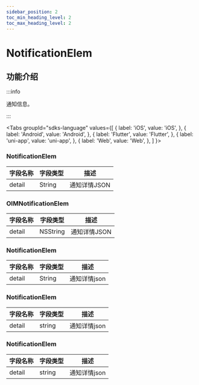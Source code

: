 ```yaml
---
sidebar_position: 2
toc_min_heading_level: 2
toc_max_heading_level: 2
---
```


# NotificationElem

## 功能介绍

:::info

通知信息。

:::

<Tabs
groupId="sdks-language"
values={[
{ label: 'iOS', value: 'iOS', },
{ label: 'Android', value: 'Android', },
{ label: 'Flutter', value: 'Flutter', },
{ label: 'uni-app', value: 'uni-app', },
{ label: 'Web', value: 'Web', },
]
}>

<TabItem value="Flutter">

### NotificationElem

| 字段名称 | 字段类型 | 描述 |
| -------- | -------- | ---- |
| detail   | String   | 通知详情JSON |

</TabItem>

<TabItem value="iOS">

### OIMNotificationElem

| 字段名称 | 字段类型 | 描述           |
| -------- | -------- | -------------- |
| detail   | NSString | 通知详情JSON |

</TabItem>

<TabItem value="Android">

### NotificationElem

| 字段名称 | 字段类型 | 描述 |
| -------- | -------- | ---- |
| detail   | String   | 通知详情json |

</TabItem>

<TabItem value="Web">

### NotificationElem

| 字段名称 | 字段类型 | 描述 |
| -------- | -------- | ---- |
| detail   | string   | 通知详情json |

</TabItem>

<TabItem value="uni-app">

### NotificationElem

| 字段名称 | 字段类型 | 描述 |
| -------- | -------- | ---- |
| detail   | string   | 通知详情json |

</TabItem>

</Tabs>
